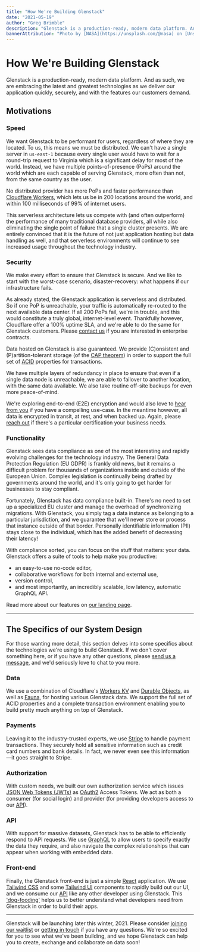 ```yaml
---
title: "How We're Building Glenstack"
date: "2021-05-19"
author: "Greg Brimble"
description: "Glenstack is a production-ready, modern data platform. And as such, we are embracing the latest and greatest technologies as we deliver our application quickly, securely, and with the features our customers demand."
bannerAttribution: "Photo by [NASA](https://unsplash.com/@nasa) on [Unsplash](https://unsplash.com/)."
---
```



# How We're Building Glenstack

Glenstack is a production-ready, modern data platform. And as such, we are embracing the latest and greatest technologies as we deliver our application quickly, securely, and with the features our customers demand.

## Motivations

### Speed

We want Glenstack to be performant for users, regardless of where they are located. To us, this means we must be distributed. We can't have a single server in `us-east-1` because every single user would have to wait for a round-trip request to Virginia which is a significant delay for most of the world. Instead, we have multiple points-of-presence (PoPs) around the world which are each capable of serving Glenstack, more often than not, from the same country as the user.

No distributed provider has more PoPs and faster performance than [Cloudflare Workers](https://workers.cloudflare.com/), which lets us be in 200 locations around the world, and within 100 milliseconds of 99% of internet users.

<Latency />

This serverless architecture lets us compete with (and often outperform) the performance of many traditional database providers, all while also eliminating the single point of failure that a single cluster presents. We are entirely convinced that it is the future of not just application hosting but data handling as well, and that serverless environments will continue to see increased usage throughout the technology industry.

### Security

We make every effort to ensure that Glenstack is secure. And we like to start with the worst-case scenario, disaster-recovery: what happens if our infrastructure fails.

As already stated, the Glenstack application is serverless and distributed. So if one PoP is unreachable, your traffic is automatically re-routed to the next available data center. If all 200 PoPs fail, we're in trouble, and this would constitute a truly global, internet-level event. Thankfully however, Cloudflare offer a 100% uptime SLA, and we're able to do the same for Glenstack customers. Please [contact us](https://glenstack.com/contact) if you are interested in enterprise contracts.

Data hosted on Glenstack is also guaranteed. We provide (C)onsistent and (P)artition-tolerant storage (of the [CAP theorem](https://en.wikipedia.org/wiki/CAP_theorem)) in order to support the full set of [ACID](https://en.wikipedia.org/wiki/ACID) properties for transactions.

We have multiple layers of redundancy in place to ensure that even if a single data node is unreachable, we are able to failover to another location, with the same data available. We also take routine off-site backups for even more peace-of-mind.

We're exploring end-to-end (E2E) encryption and would also love to [hear from you](https://glenstack.com/contact) if you have a compelling use-case. In the meantime however, all data is encrypted in transit, at rest, and when backed up. Again, please [reach out](https://glenstack.com/contact) if there's a particular certification your business needs.

### Functionality

Glenstack sees data compliance as one of the most interesting and rapidly evolving challenges for the technology industry. The General Data Protection Regulation (EU GDPR) is frankly old news, but it remains a difficult problem for thousands of organizations inside and outside of the European Union. Complex legislation is continually being drafted by governments around the world, and it's only going to get harder for businesses to stay compliant.

Fortunately, Glenstack has data compliance built-in. There's no need to set up a specialized EU cluster and manage the overhead of synchronizing migrations. With Glenstack, you simply tag a data instance as belonging to a particular jurisdiction, and we guarantee that we'll never store or process that instance outside of that border. Personally identifiable information (PII) stays close to the individual, which has the added benefit of decreasing their latency!

With compliance sorted, you can focus on the stuff that matters: your data. Glenstack offers a suite of tools to help make you productive:

- an easy-to-use no-code editor,
- collaborative workflows for both internal and external use,
- version control,
- and most importantly, an incredibly scalable, low latency, automatic GraphQL API.

Read more about our features on [our landing page](https://glenstack.com/#features).

---

## The Specifics of our System Design

For those wanting more detail, this section delves into some specifics about the technologies we're using to build Glenstack. If we don't cover something here, or if you have any other questions, please [send us a message](https://glenstack.com/contact), and we'd seriously love to chat to you more.

### Data

We use a combination of Cloudflare's [Workers KV](https://www.cloudflare.com/en-gb/products/workers-kv/) and [Durable Objects](https://blog.cloudflare.com/introducing-workers-durable-objects/), as well as [Fauna](https://fauna.com/), for hosting various Glenstack data. We support the full set of ACID properties and a complete transaction environment enabling you to build pretty much anything on top of Glenstack.

### Payments

Leaving it to the industry-trusted experts, we use [Stripe](https://stripe.com/en-gb) to handle payment transactions. They securely hold all sensitive information such as credit card numbers and bank details. In fact, we never even see this information—it goes straight to Stripe.

### Authorization

With custom needs, we built our own authorization service which issues [JSON Web Tokens (JWTs)](https://datatracker.ietf.org/doc/html/rfc7519) as [OAuth2](https://datatracker.ietf.org/doc/html/rfc6749) Access Tokens. We act as both a consumer (for social login) and provider (for providing developers access to our [API](#API)).

### API

With support for massive datasets, Glenstack has to be able to efficiently respond to API requests. We use [GraphQL](https://spec.graphql.org/June2018/) to allow users to specify exactly the data they require, and also navigate the complex relationships that can appear when working with embedded data.

### Front-end

Finally, the Glenstack front-end is just a simple [React](https://reactjs.org/) application. We use [Tailwind CSS](https://tailwindcss.com/) and some [Tailwind UI](https://tailwindui.com/) components to rapidly build out our UI, and we consume our [API](#API) like any other developer using Glenstack. This ['dog-fooding'](https://en.wikipedia.org/wiki/Eating_your_own_dog_food) helps us to better understand what developers need from Glenstack in order to build their apps.

---

Glenstack will be launching later this winter, 2021. Please consider [joining our waitlist](https://glenstack.com/waitlist) or [getting in touch](https://glenstack.com/contact) if you have any questions. We're so excited for you to see what we've been building, and we hope Glenstack can help you to create, exchange and collaborate on data soon!
